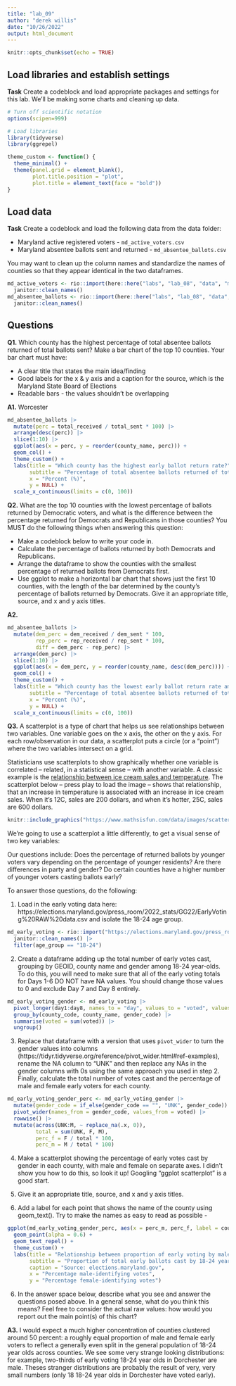 ```yaml
---
title: "lab_09"
author: "derek willis"
date: "10/26/2022"
output: html_document
---
```


```r
knitr::opts_chunk$set(echo = TRUE)
```

## Load libraries and establish settings

**Task** Create a codeblock and load appropriate packages and settings for this lab. We'll be making some charts and cleaning up data.

```r
# Turn off scientific notation
options(scipen=999)

# Load libraries
library(tidyverse)
library(ggrepel)
```

```r
theme_custom <- function() {
  theme_minimal() + 
  theme(panel.grid = element_blank(), 
        plot.title.position = "plot",
        plot.title = element_text(face = "bold"))
}
```

## Load data

**Task** Create a codeblock and load the following data from the data folder:

* Maryland active registered voters - `md_active_voters.csv`
* Maryland absentee ballots sent and returned - `md_absentee_ballots.csv`

You may want to clean up the column names and standardize the names of counties so that they appear identical in the two dataframes.

```r
md_active_voters <- rio::import(here::here("labs", "lab_08", "data", "md_active_voters.csv")) |> 
  janitor::clean_names()
md_absentee_ballots <- rio::import(here::here("labs", "lab_08", "data", "md_absentee_ballots.csv")) |> 
  janitor::clean_names()
```

## Questions 

**Q1.** Which county has the highest percentage of total absentee ballots returned of total ballots sent? Make a bar chart of the top 10 counties. Your bar chart must have:

* A clear title that states the main idea/finding
* Good labels for the x & y axis and a caption for the source, which is the Maryland State Board of Elections
* Readable bars - the values shouldn't be overlapping

**A1.** Worcester

```r
md_absentee_ballots |> 
  mutate(perc = total_received / total_sent * 100) |> 
  arrange(desc(perc)) |> 
  slice(1:10) |> 
  ggplot(aes(x = perc, y = reorder(county_name, perc))) + 
  geom_col() + 
  theme_custom() + 
  labs(title = "Which county has the highest early ballot return rate?",
       subtitle = "Percentage of total absentee ballots returned of total ballots sent for the top 10 counties",
       x = "Percent (%)",
       y = NULL) + 
  scale_x_continuous(limits = c(0, 100))
```

**Q2.** What are the top 10 counties with the lowest percentage of ballots returned by Democratic voters, and what is the difference between the percentage returned for Democrats and Republicans in those counties? You MUST do the following things when answering this question:

* Make a codeblock below to write your code in.
* Calculate the percentage of ballots returned by both Democrats and Republicans.
* Arrange the dataframe to show the counties with the smallest percentage of returned ballots from Democrats first.
* Use ggplot to make a horizontal bar chart that shows just the first 10 counties, with the length of the bar determined by the county's percentage of ballots returned by Democrats. Give it an appropriate title, source, and x and y axis titles. 

**A2.** 

```r
md_absentee_ballots |> 
  mutate(dem_perc = dem_received / dem_sent * 100,
         rep_perc = rep_received / rep_sent * 100,
         diff = dem_perc - rep_perc) |> 
  arrange(dem_perc) |> 
  slice(1:10) |> 
  ggplot(aes(x = dem_perc, y = reorder(county_name, desc(dem_perc)))) + 
  geom_col() + 
  theme_custom() + 
  labs(title = "Which county has the lowest early ballot return rate among Democrats?",
       subtitle = "Percentage of total absentee ballots returned of total ballots sent among Democrats for the lowest 10 counties",
       x = "Percent (%)",
       y = NULL) + 
  scale_x_continuous(limits = c(0, 100))
```

**Q3.**  A scatterplot is a type of chart that helps us see relationships between two variables. One variable goes on the x axis, the other on the y axis.  For each row/observation in our data, a scatterplot puts a circle (or a "point") where the two variables intersect on a grid. 

Statisticians use scatterplots to show graphically whether one variable is correlated -- related, in a statistical sense -- with another variable.  A classic example is the [relationship between ice cream sales and temperature](https://www.mathsisfun.com/data/scatter-xy-plots.html). The scatterplot below -- press play to load the image -- shows that relationship, that an increase in temperature is associated with an increase in ice cream sales. When it's 12C, sales are 200 dollars, and when it's hotter, 25C, sales are 600 dollars.

```r
knitr::include_graphics("https://www.mathsisfun.com/data/images/scatter-ice-cream1.svg")
```

We're going to use a scatterplot a little differently, to get a visual sense of two key variables: 

Our questions include: Does the percentage of returned ballots by younger voters vary depending on the percentage of younger residents? Are there differences in party and gender? Do certain counties have a higher number of younger voters casting ballots early?

To answer those questions, do the following:

1. Load in the early voting data here: https://elections.maryland.gov/press_room/2022_stats/GG22/EarlyVoting%20RAW%20data.csv and isolate the 18-24 age group.

```r
md_early_voting <- rio::import("https://elections.maryland.gov/press_room/2022_stats/GG22/EarlyVoting%20RAW%20data.csv") |> 
  janitor::clean_names() |> 
  filter(age_group == "18-24")
```

2. Create a dataframe adding up the total number of early votes cast, grouping by GEOID, county name and gender among 18-24 year-olds. To do this, you will need to make sure that all of the early voting totals for Days 1-6 DO NOT have NA values. You should change those values to 0 and exclude Day 7 and Day 8 entirely.

```r
md_early_voting_gender <- md_early_voting |> 
  pivot_longer(day1:day8, names_to = "day", values_to = "voted", values_drop_na = TRUE) |> 
  group_by(county_code, county_name, gender_code) |> 
  summarise(voted = sum(voted)) |> 
  ungroup()
```

3. Replace that dataframe with a version that uses `pivot_wider` to turn the gender values into columns (https://tidyr.tidyverse.org/reference/pivot_wider.html#ref-examples), rename the NA column to "UNK" and then replace any NAs in the gender columns with 0s using the same approach you used in step 2. Finally, calculate the total number of votes cast and the percentage of male and female early voters for each county.

```r
md_early_voting_gender_perc <- md_early_voting_gender |> 
  mutate(gender_code = if_else(gender_code == "", "UNK", gender_code)) |> 
  pivot_wider(names_from = gender_code, values_from = voted) |> 
  rowwise() |> 
  mutate(across(UNK:M, ~ replace_na(.x, 0)),
         total = sum(UNK, F, M),
         perc_f = F / total * 100,
         perc_m = M / total * 100)
```

4. Make a scatterplot showing the percentage of early votes cast by gender in each county, with male and female on separate axes. I didn't show you how to do this, so look it up! Googling "ggplot scatterplot" is a good start.

4. Give it an appropriate title, source, and x and y axis titles.

5. Add a label for each point that shows the name of the county using geom_text(). Try to make the names as easy to read as possible - 

```r
ggplot(md_early_voting_gender_perc, aes(x = perc_m, perc_f, label = county_name)) + 
  geom_point(alpha = 0.6) + 
  geom_text_repel() + 
  theme_custom() + 
  labs(title = "Relationship between proportion of early voting by male- and female-identifying\n18-24 year olds, by county",
       subtitle = "Proportion of total early ballots cast by 18-24 year olds, by gender",
       caption = "Source: elections.maryland.gov",
       x = "Percentage male-identifying votes", 
       y = "Percentage female-identifying votes")
```

6. In the answer space below, describe what you see and answer the questions posed above. In a general sense, what do you think this means? Feel free to consider the actual raw values: how would you report out the main point(s) of this chart?

**A3.** I would expect a much higher concentration of counties clustered around 50 percent: a roughly equal proportion of male and female early voters to reflect a generally even split in the general population of 18-24 year olds across counties. We see some very strange looking distributions: for example, two-thirds of early voting 18-24 year olds in Dorchester are male. Theses stranger distributions are probably the result of very, very small numbers (only 18 18-24 year olds in Dorchester have voted early). 